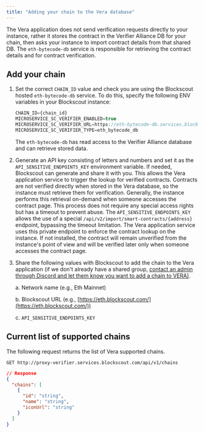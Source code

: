 ```yaml
---
title: "Adding your chain to the Vera database"
---
```


The Vera application does not send verification requests directly to your instance, rather it stores the contract in the Verifier Alliance DB for your chain, then asks your instance to import contract details from that shared DB. The `eth-bytecode-db` service is responsible for retrieving the contract details and for contract verification.

## Add your chain

1. Set the correct `CHAIN_ID` value and check you are using the Blockscout hosted `eth-bytecode-db` service. To do this, specify the following ENV variables in your Blockscout instance:

   ```javascript
   CHAIN_ID={chain_id}
   MICROSERVICE_SC_VERIFIER_ENABLED=true
   MICROSERVICE_SC_VERIFIER_URL=https://eth-bytecode-db.services.blockscout.com/
   MICROSERVICE_SC_VERIFIER_TYPE=eth_bytecode_db
   ```

   The `eth-bytecode-db` has read access to the Verifier Alliance database and can retrieve stored data.

2. Generate an API key consisting of letters and numbers and set it as the `API_SENSITIVE_ENDPOINTS_KEY` environment variable. If needed, Blockscout can generate and share it with you. This allows the Vera application service to trigger the lookup for verified contracts. Contracts are not verified directly when stored in the Vera database, so the instance must retrieve them for verification. Generally, the instance performs this retrieval on-demand when someone accesses the contract page. This process does not require any special access rights but has a timeout to prevent abuse. The `API_SENSITIVE_ENDPOINTS_KEY` allows the use of a special `/api/v2/import/smart-contracts/{address}` endpoint, bypassing the timeout limitation. The Vera application service uses this private endpoint to enforce the contract lookup on the instance. If not installed, the contract will remain unverified from the instance's point of view and will be verified later only when someone accesses the contract page.

3. Share the following values with Blockscout to add the chain to the Vera application (if we don't already have a shared group, [contact an admin through Discord and let them know you want to add a chain to VERA)](https://discord.gg/blockscout).

   a. Network name (e.g., Eth Mainnet)

   b. Blockscout URL (e.g., [https://eth.blockscout.com/](https://eth.blockscout.com/))

   c. `API_SENSITIVE_ENDPOINTS_KEY`

## Current list of supported chains

The following request returns the list of Vera supported chains.

`GET http://proxy-verifier.services.blockscout.com/api/v1/chains`

```json
// Response
{
  "chains": [
    {
      "id": "string",
      "name": "string",
      "iconUrl": "string"
    }
  ]
}
```


